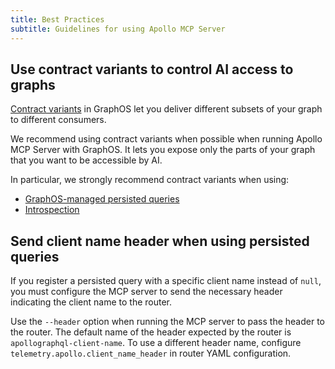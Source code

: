 ```yaml
---
title: Best Practices
subtitle: Guidelines for using Apollo MCP Server
---
```


<ExperimentalFeature />

## Use contract variants to control AI access to graphs

[Contract variants](/graphos/platform/schema-management/delivery/contracts/overview) in GraphOS let you deliver different subsets of your graph to different consumers.

We recommend using contract variants when possible when running Apollo MCP Server with GraphOS. It lets you expose only the parts of your graph that you want to be accessible by AI. 

In particular, we strongly recommend contract variants when using:
- [GraphOS-managed persisted queries](/apollo-mcp-server/guides#graphos-managed-persisted-queries)
- [Introspection](/apollo-mcp-server/guides#introspection)


## Send client name header when using persisted queries

If you register a persisted query with a specific client name instead of `null`, you must configure the MCP server to send the necessary header indicating the client name to the router. 

Use the `--header` option when running the MCP server to pass the header to the router. The default name of the header expected by the router is `apollographql-client-name`. To use a different header name, configure `telemetry.apollo.client_name_header` in router YAML configuration. 
